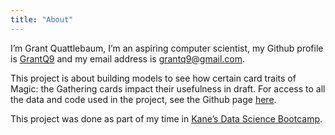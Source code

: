```yaml
---
title: "About"
---
```


I'm Grant Quattlebaum, I'm an aspiring computer scientist, my Github profile is [GrantQ9](https://github.com/GrantQ9) and my email address is <grantq9@gmail.com>.

This project is about building models to see how certain card traits of Magic: the Gathering cards impact their usefulness in draft. For access to all the data and code used in the project, see the Github page  [here](https://github.com/GrantQ9/MTG-Draft-Card-Quality).

This project was done as part of my time in [Kane's Data Science Bootcamp](https://bootcamp.davidkane.info/).
